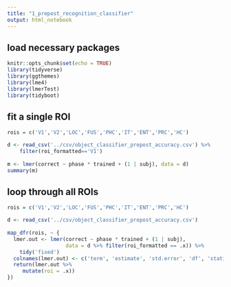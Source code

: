 ```yaml
---
title: "1_prepost_recognition_classifier"
output: html_notebook
---
```


## load necessary packages
```r
knitr::opts_chunk$set(echo = TRUE)
library(tidyverse)
library(ggthemes)
library(lme4)
library(lmerTest)
library(tidyboot)
```


## fit a single ROI
```r
rois = c('V1','V2','LOC','FUS','PHC','IT','ENT','PRC','HC')

d <- read_csv('../csv/object_classifier_prepost_accuracy.csv') %>%
    filter(roi_formatted=='V1')
   
m <- lmer(correct ~ phase * trained + (1 | subj), data = d)
summary(m)
```

## loop through all ROIs
```r
rois = c('V1','V2','LOC','FUS','PHC','IT','ENT','PRC','HC')

d <- read_csv('../csv/object_classifier_prepost_accuracy.csv')
   
map_dfr(rois, ~ {
  lmer.out <- lmer(correct ~ phase * trained + (1 | subj), 
                   data = d %>% filter(roi_formatted == .x)) %>%
    tidy('fixed')
  colnames(lmer.out) <- c('term', 'estimate', 'std.error', 'df', 'statistic', 'p.value')
  return(lmer.out %>%
     mutate(roi = .x))
})
```

